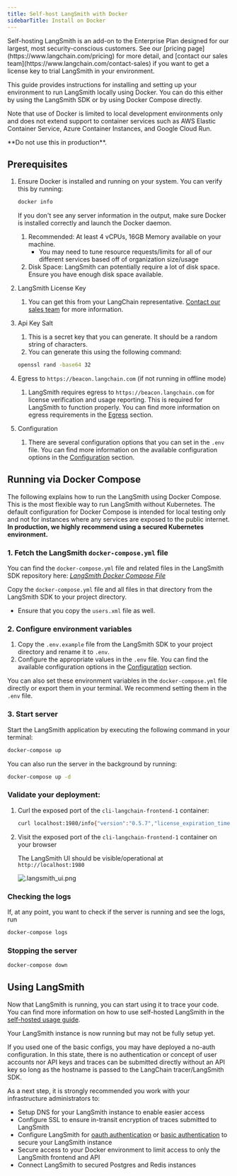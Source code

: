 ```yaml
---
title: Self-host LangSmith with Docker
sidebarTitle: Install on Docker
---
```


<Info>
Self-hosting LangSmith is an add-on to the Enterprise Plan designed for our largest, most security-conscious customers. See our [pricing page](https://www.langchain.com/pricing) for more detail, and [contact our sales team](https://www.langchain.com/contact-sales) if you want to get a license key to trial LangSmith in your environment.
</Info>

This guide provides instructions for installing and setting up your environment to run LangSmith locally using Docker. You can do this either by using the LangSmith SDK or by using Docker Compose directly.

Note that use of Docker is limited to local development environments only and does not extend support to container services such as AWS Elastic Container Service, Azure Container Instances, and Google Cloud Run.

<Warning>
  **Do not use this in production**.
</Warning>

## Prerequisites

1. Ensure Docker is installed and running on your system. You can verify this by running:

   ```bash
   docker info
   ```

   If you don't see any server information in the output, make sure Docker is installed correctly and launch the Docker daemon.

   1. Recommended: At least 4 vCPUs, 16GB Memory available on your machine.
      * You may need to tune resource requests/limits for all of our different services based off of organization size/usage
   2. Disk Space: LangSmith can potentially require a lot of disk space. Ensure you have enough disk space available.

2. LangSmith License Key
   1. You can get this from your LangChain representative. [Contact our sales team](https://www.langchain.com/contact-sales) for more information.

3. Api Key Salt

   1. This is a secret key that you can generate. It should be a random string of characters.
   2. You can generate this using the following command:

   ```bash
   openssl rand -base64 32
   ```

4. Egress to `https://beacon.langchain.com` (if not running in offline mode)
   1. LangSmith requires egress to `https://beacon.langchain.com` for license verification and usage reporting. This is required for LangSmith to function properly. You can find more information on egress requirements in the [Egress](/langsmith/self-host-egress) section.

5. Configuration
   1. There are several configuration options that you can set in the `.env` file. You can find more information on the available configuration options in the [Configuration](/langsmith/self-host-scale) section.

## Running via Docker Compose

The following explains how to run the LangSmith using Docker Compose. This is the most flexible way to run LangSmith without Kubernetes. The default configuration for Docker Compose is intended for local testing only and not for instances where any services are exposed to the public internet. **In production, we highly recommend using a secured Kubernetes environment.**

### 1. Fetch the LangSmith `docker-compose.yml` file

You can find the `docker-compose.yml` file and related files in the LangSmith SDK repository here: [*LangSmith Docker Compose File*](https://github.com/langchain-ai/helm/blob/main/charts/langsmith/docker-compose/docker-compose.yaml)

Copy the `docker-compose.yml` file and all files in that directory from the LangSmith SDK to your project directory.

* Ensure that you copy the `users.xml` file as well.

### 2. Configure environment variables

1. Copy the `.env.example` file from the LangSmith SDK to your project directory and rename it to `.env`.
2. Configure the appropriate values in the `.env` file. You can find the available configuration options in the [Configuration](/langsmith/self-hosted) section.

You can also set these environment variables in the `docker-compose.yml` file directly or export them in your terminal. We recommend setting them in the `.env` file.

### 3. Start server

Start the LangSmith application by executing the following command in your terminal:

```bash
docker-compose up
```

You can also run the server in the background by running:

```bash
docker-compose up -d
```

### Validate your deployment:

1. Curl the exposed port of the `cli-langchain-frontend-1` container:

   ```bash
   curl localhost:1980/info{"version":"0.5.7","license_expiration_time":"2033-05-20T20:08:06","batch_ingest_config":{"scale_up_qsize_trigger":1000,"scale_up_nthreads_limit":16,"scale_down_nempty_trigger":4,"size_limit":100,"size_limit_bytes":20971520}}
   ```

2. Visit the exposed port of the `cli-langchain-frontend-1` container on your browser

   The LangSmith UI should be visible/operational at `http://localhost:1980`

   ![.langsmith\_ui.png](/langsmith/images/langsmith-ui.png)

### Checking the logs

If, at any point, you want to check if the server is running and see the logs, run

```bash
docker-compose logs
```

### Stopping the server

```bash
docker-compose down
```

## Using LangSmith

Now that LangSmith is running, you can start using it to trace your code. You can find more information on how to use self-hosted LangSmith in the [self-hosted usage guide](/langsmith/self-hosted).

Your LangSmith instance is now running but may not be fully setup yet.

If you used one of the basic configs, you may have deployed a no-auth configuration. In this state, there is no authentication or concept of user accounts nor API keys and traces can be submitted directly without an API key so long as the hostname is passed to the LangChain tracer/LangSmith SDK.

As a next step, it is strongly recommended you work with your infrastructure administrators to:

* Setup DNS for your LangSmith instance to enable easier access
* Configure SSL to ensure in-transit encryption of traces submitted to LangSmith
* Configure LangSmith for [oauth authentication](/langsmith/self-host-sso) or [basic authentication](/langsmith/self-host-basic-auth) to secure your LangSmith instance
* Secure access to your Docker environment to limit access to only the LangSmith frontend and API
* Connect LangSmith to secured Postgres and Redis instances

